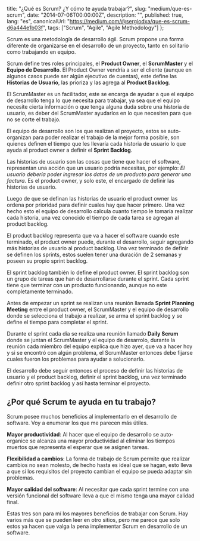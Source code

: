 
  title: "¿Qué es Scrum? ¿Y cómo te ayuda trabajar?",
  slug: "medium/que-es-scrum",
  date: "2014-07-06T00:00:00Z",
  description: "",
  published: true,
  lang: "es",
  canonicalUrl: "https://medium.com/@sergiodxa/que-es-scrum-d6a444e1b03f",
  tags: ["Scrum", "Agile", "Agile Methodology"]
};


Scrum es una metodología de desarrollo ágil. Scrum propone una forma diferente de organizarse en el desarrollo de un proyecto, tanto en solitario como trabajando en equipo.

Scrum define tres roles principales, el **Product Owner**, el **ScrumMaster** y el **Equipo de Desarrollo**. El Product Owner vendría a ser el cliente (aunque en algunos casos puede ser algún ejecutivo de cuentas), este define las **Historias de Usuario**, las prioriza y las agrega al **Product Backlog**.

El ScrumMaster es un facilitador, este se encarga de ayudar a que el equipo de desarrollo tenga lo que necesita para trabajar, ya sea que el equipo necesite cierta información o que tenga alguna duda sobre una historia de usuario, es deber del ScrumMaster ayudarlos en lo que necesiten para que no se corte el trabajo.

El equipo de desarrollo son los que realizan el proyecto, estos se auto-organizan para poder realizar el trabajo de la mejor forma posible, son quienes definen el tiempo que les llevaría cada historia de usuario lo que ayuda al product owner a definir el **Sprint Backlog**.

Las historias de usuario son las cosas que tiene que hacer el software, representan una acción que un usuario podría necesitas, por ejemplo: _El usuario debería poder ingresar los datos de un producto para generar una factura_. Es el product owner, y solo este, el encargado de definir las historias de usuario.

Luego de que se definan las historias de usuario el product owner las ordena por prioridad para definir cuales hay que hacer primero. Una vez hecho esto el equipo de desarrollo calcula cuanto tiempo le tomaría realizar cada historia, una vez conocido el tiempo de cada tarea se agregan al product backlog.

El product backlog representa que va a hacer el software cuando este terminado, el product owner puede, durante el desarrollo, seguir agregando más historias de usuario al product backlog. Una vez terminado de definir se definen los sprints, estos suelen tener una duración de 2 semanas y poseen su propio sprint backlog.

El sprint backlog también lo define el product owner. El sprint backlog son un grupo de tareas que han de desarrollarse durante el sprint. Cada sprint tiene que terminar con un producto funcionando, aunque no este completamente terminado.

Antes de empezar un sprint se realizan una reunión llamada **Sprint Planning Meeting** entre el product owner, el ScrumMaster y el equipo de desarrollo donde se selecciona el trabajo a realizar, se arma el sprint backlog y se define el tiempo para completar el sprint.

Durante el sprint cada día se realiza una reunión llamado **Daily Scrum** donde se juntan el ScrumMaster y el equipo de desarrolo, durante la reunión cada miembro del equipo explica que hizo ayer, que va a hacer hoy y si se encontró con algún problema, el ScrumMaster entonces debe fijarse cuales fueron los problemas para ayudar a solucionarlo.

El desarrollo debe seguir entonces el proceso de definir las historias de usuario y el product backlog, definir el sprint backlog, una vez terminado definir otro sprint backlog y así hasta terminar el proyecto.

## ¿Por qué Scrum te ayuda en tu trabajo?

Scrum posee muchos beneficios al implementarlo en el desarrollo de software. Voy a enumerar los que me parecen más útiles.

**Mayor productividad**: Al hacer que el equipo de desarrollo se auto-organice se alcanza una mayor productividad al eliminar los tiempos muertos que representa el esperar que se asignen tareas.

**Flexibilidad a cambios**: La forma de trabajo de Scrum permite que realizar cambios no sean molesto, de hecho hasta es ideal que se hagan, esto lleva a que si los requisitos del proyecto cambian el equipo se pueda adaptar sin problemas.

**Mayor calidad del software**: Al necesitar que cada sprint termine con una versión funcional del software lleva a que el mismo tenga una mayor calidad final.

Estas tres son para mí los mayores beneficios de trabajar con Scrum. Hay varios más que se pueden leer en otro sitios, pero me parece que solo estos ya hacen que valga la pena implementar Scrum en desarrollo de un software.
